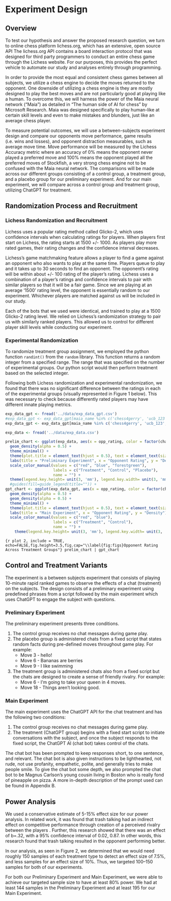 

# Experiment Design

## Overview

To test our hypothesis and answer the proposed research question, we turn to online chess platform lichess.org, which has an extensive, open source API The lichess.org API contains a board interaction protocol that was designed for third party programmers to conduct an entire chess game through the Lichess website. For our purposes, this provides the perfect vehicle to automate our study and analyses entirely through programming. 

In order to provide the most equal and consistent chess games between all subjects, we utilize a chess engine to decide the moves returned to the opponent. One downside of utilizing a chess engine is they are mostly designed to play the best moves and are not particularly good at playing like a human. To overcome this,  we will harness the power of the Maia neural network ("Maia") as detailed in "The human side of AI for chess" by Microsoft Research\footnote{Mcllroy-Young et al., 2020 - The human side of AI for chess.}. Maia was designed specifically to play human-like at certain skill levels and even to make mistakes and blunders, just like an average chess player.

To measure potential outcomes, we will use a between-subjects experiment design and compare our opponents move performance, game results (i.e. wins and losses), and opponent distraction measurables, such as average move time. Move performance will be measured by the Lichess Accuracy metric where an accuracy of 0% means the opponent never played a preferred move and 100% means the opponent played all the preferred moves of Stockfish, a very strong chess engine not to be confused with the Maia neural network. The comparisons will be made across our different groups consisting of a control group, a treatment group, and a placebo group for our preliminary experiment. And for our main experiment, we will compare across a control group and treatment group, utilizing ChatGPT for treatment.

## Randomization Process and Recruitment

### Lichess Randomization and Recruitment

Lichess uses a popular rating method called Glicko-2, which uses confidence intervals when calculating ratings for players\footnote{https://lichess.org/faq\#ratings}. When players first start on Lichess, the rating starts at 1500 +/- 1000. As players play more rated games, their rating changes and the confidence interval decreases. 

Lichess’s game matchmaking feature allows a player to find a game against an opponent who also wants to play at the same time.  Players queue to play and it takes up to 30 seconds to find an opponent.  The opponent’s rating will be within about +/- 100 rating of the player’s rating.  Lichess uses a combination of a player’s ratings and confidence intervals to pair with similar players so that it will be a fair game.  Since we are playing at an average ‘1500’ rating level, the opponent is essentially random to our experiment.  Whichever players are matched against us will be included in our study.  

Each of the bots that we used were identical, and trained to play at a 1500 Glicko-2 rating level. We relied on Lichess’s randomization strategy to pair us with similarly ranked players. This allowed us to control for different player skill levels while conducting our experiment.

### Experimental Randomization

To randomize treatment group assignment, we employed the python function `randint()` from the `random` library.  This function returns a random integer from a specified range. The range that was specified on the number of experimental groups. Our python script would then perform treatment based on the selected integer.

Following both Lichess randomization and experimental randomization, we found that there was no significant difference between the ratings in each of the experimental groups (visually represented in Figure 1 below). This was necessary to check because differently rated players may have different innate playing metrics. 

```r
exp_data_gpt <- fread('../data/exp_data_gpt.csv')
#exp_data_gpt <- exp_data_gpt[maia_name %in% c('chess4gerry', 'ucb_123', 'sandman353')]
exp_data_gpt <- exp_data_gpt[maia_name %in% c('chess4gerry', 'ucb_123', 'sandman353', 'bcu_555')]

exp_data <- fread('../data/exp_data.csv')

```

```r
prelim_chart <- ggplot(exp_data, aes(x = opp_rating, color = factor(chat_type))) +
  geom_density(alpha = 0.5) +
  theme_minimal() +
  theme(plot.title = element_text(hjust = 0.5), text = element_text(size = 7)) +
  labs(title = "Preliminary Experiment", x = "Opponent Rating", y = "Density") +
  scale_color_manual(values = c("red", "blue", "forestgreen"),
                     labels = c("Treatment", "Control", "Placebo"),
                     name = "") +
  theme(legend.key.height= unit(3, 'mm'), legend.key.width= unit(3, 'mm'), legend.position = 'bottom')
  #guides(fill=guide_legend(title="")) +
gpt_chart <- ggplot(exp_data_gpt, aes(x = opp_rating, color = factor(chat_type))) +
  geom_density(alpha = 0.5) +
  geom_density(alpha = 0.5) +
  theme_minimal() +
  theme(plot.title = element_text(hjust = 0.5), text = element_text(size = 7)) +
  labs(title = "Main Experiment", x = "Opponent Rating", y = "Density") +
  scale_color_manual(values = c("red", "blue"),
                     labels = c("Treatment", "Control"),
                     name = "") +
    theme(legend.key.height= unit(3, 'mm'), legend.key.width= unit(3, 'mm'), legend.position = 'bottom')
```

```{r plot 2, include = TRUE, echo=FALSE,fig.height=3.5,fig.cap="\\label{fig:figs}Opponent Rating Across Treatment Groups"}
prelim_chart | gpt_chart
```
 

## Control and Treatment Variants

The experiment is a between subjects experiment that consists of playing 10-minute rapid ranked games to observe the effects of a chat (treatment) on the subjects. The design consists of a preliminary experiment using predefined phrases from a script followed by the main experiment which uses ChatGPT to engage the subject with questions.

### Preliminary Experiment

The preliminary experiment presents three conditions.

1. The control group receives no chat messages during game play.
2. The placebo group is administered chats from a fixed script that states random facts during pre-defined moves throughout game play. For example:
    + Move 3 - hello!
    + Move 6 - Bananas are berries
    + Move 9 - I like swimming
3. The treatment group is administered chats also from a fixed script but the chats are designed to create a sense of friendly rivalry. For example:
    + Move 6 - I’m going to take your queen in 4 moves.
    + Move 18 - Things aren’t looking good.

### Main Experiment

The main experiment uses the ChatGPT API for the chat treatment and has the following two conditions:

1. The control group receives no chat messages during game play.
2. The treatment (ChatGPT group) begins with a fixed start script to initiate conversations with the subject, and once the subject responds to the fixed script, the ChatGPT AI (chat bot) takes control of the chats.

The chat bot has been prompted to keep responses short, to one sentence, and relevant. The chat bot is also given instructions to be lighthearted, not rude, not use profanity, empathetic, polite, and generally tries to make people smile. To give the chat bot some depth, we also prompted the chat bot to be Magnus Carlson’s young cousin living in Boston who is really fond of pineapple on pizza. A more in-depth description of the prompt used can be found in Appendix B.
\newpage

## Power Analysis
\begin{wrapfigure}{R}{.5\textwidth}  
 \begin{center}
    \includegraphics[width=.5\textwidth]{power_analysis.png}  
  \caption{Power Analysis} 
\end{center}
\end{wrapfigure}

We used a conservative estimate of 5-15% effect size for our power analysis. In related work, it was found that trash talking had an indirect effect on competitive performance through creation of a perceived rivalry between the players \footnote{Yip et al., 2018}. Further, this research showed that there was an effect of b=.32, with a 95% confidence interval of 0.02, 0.87. In other words, this research found that trash talking resulted in the opponent performing better.


In our analysis, as seen in Figure 2, we determined that we would need roughly 150 samples of each treatment type to detect an effect size of 7.5%, and less samples for an effect size of 10%. Thus, we targeted 100–150 samples for both of our experiments.
  
For both our Preliminary Experiment and Main Experiment, we were able to achieve our targeted sample size to have at least 80% power.  We had at least 144 samples in the Preliminary Experiment and at least 195 for our Main Experiment.
  